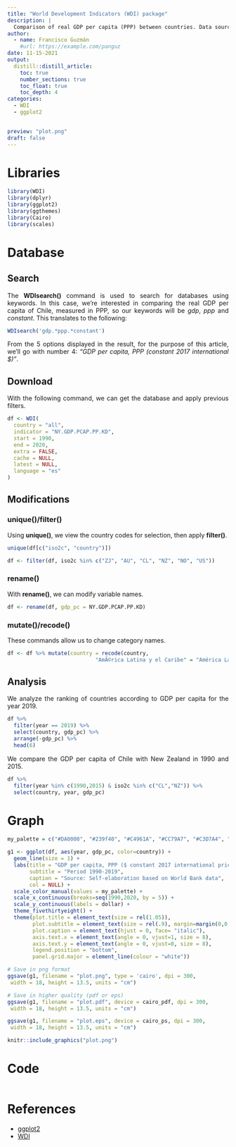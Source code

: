 ```yaml
---
title: "World Development Indicators (WDI) package"
description: |
  Comparison of real GDP per capita (PPP) between countries. Data source: World Bank (using WDI package).
author:
  - name: Francisco Guzmán
    #url: https://example.com/panguz
date: 11-15-2021
output: 
  distill::distill_article:
    toc: true
    number_sections: true
    toc_float: true
    toc_depth: 4
categories:
  - WDI
  - ggplot2

  
preview: "plot.png"
draft: false
---
```


<style>
body {
text-align: justify}
</style>

# Libraries 

```r
library(WDI)
library(dplyr)
library(ggplot2)
library(ggthemes)
library(Cairo)
library(scales)

```

# Database

## Search
The **WDIsearch()** command is used to search for databases using keywords. In this case, we're interested in comparing the real GDP per capita of Chile, measured in PPP, so our keywords will be *gdp*, *ppp* and *constant*. This translates to the following:

```r
WDIsearch('gdp.*ppp.*constant')

```

From the 5 options displayed in the result, for the purpose of this article, we'll go with number 4: *"GDP per capita, PPP (constant 2017 international $)"*.

## Download
With the following command, we can get the database and apply previous filters.

```r
df <- WDI(
  country = "all",
  indicator = "NY.GDP.PCAP.PP.KD",
  start = 1990,
  end = 2020,
  extra = FALSE,
  cache = NULL,
  latest = NULL,
  language = "es"
)

```

## Modifications

### unique()/filter()
Using **unique()**, we view the country codes for selection, then apply **filter()**.


```r
unique(df[c("iso2c", "country")])
```

```r
df <- filter(df, iso2c %in% c("ZJ", "AU", "CL", "NZ", "NO", "US"))

```

### rename()
With **rename()**, we can modify variable names.



```r
df <- rename(df, gdp_pc = NY.GDP.PCAP.PP.KD)

```

### mutate()/recode()
These commands allow us to change category names.

```r
df <- df %>% mutate(country = recode(country,
                            "AmÃ©rica Latina y el Caribe" = "América Latina y el Caribe"))
```

## Analysis
We analyze the ranking of countries according to GDP per capita for the year 2019.

```r
df %>% 
  filter(year == 2019) %>%
  select(country, gdp_pc) %>%
  arrange(-gdp_pc) %>% 
  head(6)

```

We compare the GDP per capita of Chile with New Zealand in 1990 and 2015.

```r
df %>% 
  filter(year %in% c(1990,2015) & iso2c %in% c("CL","NZ")) %>%
  select(country, year, gdp_pc)

```

# Graph

```r
my_palette = c("#DA0000", "#239f40", "#C4961A", "#CC79A7", "#C3D7A4", "#293352")

g1 <- ggplot(df, aes(year, gdp_pc, color=country)) +
  geom_line(size = 1) +
  labs(title = "GDP per capita, PPP ($ constant 2017 international prices)",
       subtitle = "Period 1990-2019",
       caption = "Source: Self-elaboration based on World Bank data",
       col = NULL) +
  scale_color_manual(values = my_palette) +
  scale_x_continuous(breaks=seq(1990,2020, by = 5)) +
  scale_y_continuous(labels = dollar) +
  theme_fivethirtyeight() +
  theme(plot.title = element_text(size = rel(1.05)),
        plot.subtitle = element_text(size = rel(.9), margin=margin(0,0,20,0)),
        plot.caption = element_text(hjust = 0, face= "italic"),
        axis.text.x = element_text(angle = 0, vjust=1, size = 8),
        axis.text.y = element_text(angle = 0, vjust=0, size = 8),
        legend.position = "bottom",
        panel.grid.major = element_line(colour = "white"))

```

```r
# Save in png format
ggsave(g1, filename = "plot.png", type = 'cairo', dpi = 300,
 width = 18, height = 13.5, units = "cm")

# Save in higher quality (pdf or eps)
ggsave(g1, filename = "plot.pdf", device = cairo_pdf, dpi = 300,
 width = 18, height = 13.5, units = "cm")

ggsave(g1, filename = "plot.eps", device = cairo_ps, dpi = 300,
 width = 18, height = 13.5, units = "cm")
```

```r
knitr::include_graphics("plot.png")
```

# Code

```r
```

# References

* <a href="https://ggplot2.tidyverse.org/reference/index.html" target="_blank">ggplot2</a>
* <a href="https://vincentarelbundock.github.io/WDI/" target="_blank">WDI</a>
